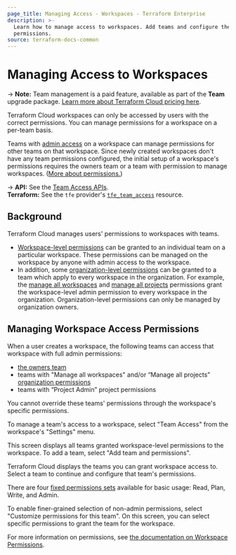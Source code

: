 ```yaml
---
page_title: Managing Access - Workspaces - Terraform Enterprise
description: >-
  Learn how to manage access to workspaces. Add teams and configure their
  permissions.
source: terraform-docs-common
---
```


# Managing Access to Workspaces

-> **Note:** Team management is a paid feature, available as part of the **Team** upgrade package. [Learn more about Terraform Cloud pricing here](https://www.hashicorp.com/products/terraform/pricing).

Terraform Cloud workspaces can only be accessed by users with the correct permissions. You can manage permissions for a workspace on a per-team basis.

Teams with [admin access](/terraform/enterprise/users-teams-organizations/permissions) on a workspace can manage permissions for other teams on that workspace. Since newly created workspaces don't have any team permissions configured, the initial setup of a workspace's permissions requires the owners team or a team with permission to manage workspaces. ([More about permissions.](/terraform/enterprise/users-teams-organizations/permissions))

[permissions-citation]: #intentionally-unused---keep-for-maintainers

-> **API:** See the [Team Access APIs](/terraform/enterprise/api-docs/team-access). <br/>
**Terraform:** See the `tfe` provider's [`tfe_team_access`](https://registry.terraform.io/providers/hashicorp/tfe/latest/docs/resources/team_access) resource.

## Background

Terraform Cloud manages users' permissions to workspaces with teams.

-   [Workspace-level permissions](/terraform/enterprise/users-teams-organizations/permissions#workspace-permissions) can be granted to an individual team on a particular workspace. These permissions can be managed on the workspace by anyone with admin access to the workspace.
-   In addition, some [organization-level permissions](/terraform/enterprise/users-teams-organizations/permissions#organization-permissions) can be granted to a team which apply to every workspace in the organization. For example, the
    [manage all workspaces](/terraform/enterprise/users-teams-organizations/permissions#manage-all-workspaces) and [manage all projects](/terraform/enterprise/users-teams-organizations/permissions#manage-all-projects) permissions grant the workspace-level admin permission to every workspace in the organization. Organization-level permissions can only be managed by organization owners.

## Managing Workspace Access Permissions

When a user creates a workspace, the following teams can access that workspace with full admin permissions:

-   [the owners team](/terraform/enterprise/users-teams-organizations/teams#the-owners-team)
-   teams with "Manage all workspaces" and/or “Manage all projects” [organization permissions](/terraform/enterprise/users-teams-organizations/permissions#project-permissions)
-   teams with “Project Admin” project permissions

You cannot override these teams' permissions through the workspace's specific permissions.

To manage a team's access to a workspace, select "Team Access" from the workspace's "Settings" menu.

This screen displays all teams granted workspace-level permissions to the workspace. To add a team, select "Add team and permissions".

Terraform Cloud displays the teams you can grant workspace access to. Select a team to continue and configure that team's permissions.

There are four [fixed permissions sets](/terraform/enterprise/users-teams-organizations/permissions#fixed-permission-sets) available for basic usage: Read, Plan, Write, and Admin.

To enable finer-grained selection of non-admin permissions, select "Customize permissions for this team". On this screen, you can select specific permissions to grant the team for the workspace. 

For more information on permissions, see [the documentation on Workspace Permissions](/terraform/enterprise/users-teams-organizations/permissions#workspace-permissions).

